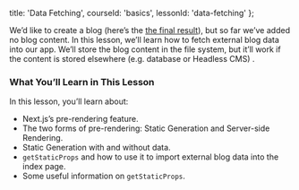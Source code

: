 
  title: 'Data Fetching',
  courseId: 'basics',
  lessonId: 'data-fetching'
};

We’d like to create a blog (here’s the [the final result](https://next-learn-starter.now.sh/)), but so far we’ve added no blog content. In this lesson, we’ll learn how to fetch external blog data into our app. We’ll store the blog content in the file system, but it’ll work if the content is stored elsewhere (e.g. database or Headless CMS) .

### What You’ll Learn in This Lesson

In this lesson, you’ll learn about:

- Next.js’s pre-rendering feature.
- The two forms of pre-rendering: Static Generation and Server-side Rendering.
- Static Generation with and without data.
- `getStaticProps` and how to use it to import external blog data into the index page.
- Some useful information on `getStaticProps`.

